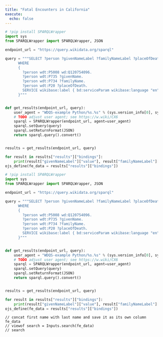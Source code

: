 ```yaml
---
title: "Fatal Encounters in California"
execute:
  echo: false
---
```


```python
# !pip install SPARQLWrapper
import sys
from SPARQLWrapper import SPARQLWrapper, JSON 

endpoint_url = "https://query.wikidata.org/sparql"

query = """SELECT ?person ?givenNameLabel ?familyNameLabel ?placeOfDeathLabel  
      WHERE
      {
        ?person wdt:P5008 wd:Q120754096.
        ?person wdt:P735 ?givenName.
        ?person wdt:P734 ?familyName.
        ?person wdt:P20 ?placeOfDeath.
        SERVICE wikibase:label { bd:serviceParam wikibase:language "en". }
      }"""


def get_results(endpoint_url, query):
    user_agent = "WDQS-example Python/%s.%s" % (sys.version_info[0], sys.version_info[1])
    # TODO adjust user agent; see https://w.wiki/CX6
    sparql = SPARQLWrapper(endpoint_url, agent=user_agent)
    sparql.setQuery(query)
    sparql.setReturnFormat(JSON)
    return sparql.query().convert()


results = get_results(endpoint_url, query)

for result in results["results"]["bindings"]:
    print(result["givenNameLabel"]["value"], result["familyNameLabel"]["value"])  # print names of victims
ojs_define(fe_data = results["results"]["bindings"])
```

```python
# !pip install SPARQLWrapper
import sys
from SPARQLWrapper import SPARQLWrapper, JSON 

endpoint_url = "https://query.wikidata.org/sparql"

query = """SELECT ?person ?givenNameLabel ?familyNameLabel ?placeOfDeathLabel  
      WHERE
      {
        ?person wdt:P5008 wd:Q120754096.
        ?person wdt:P735 ?givenName.
        ?person wdt:P734 ?familyName.
        ?person wdt:P20 ?placeOfDeath.
        SERVICE wikibase:label { bd:serviceParam wikibase:language "en". }
      }"""


def get_results(endpoint_url, query):
    user_agent = "WDQS-example Python/%s.%s" % (sys.version_info[0], sys.version_info[1])
    # TODO adjust user agent; see https://w.wiki/CX6
    sparql = SPARQLWrapper(endpoint_url, agent=user_agent)
    sparql.setQuery(query)
    sparql.setReturnFormat(JSON)
    return sparql.query().convert()


results = get_results(endpoint_url, query)

for result in results["results"]["bindings"]:
    print(result["givenNameLabel"]["value"], result["familyNameLabel"]["value"])  # print names of victims
ojs_define(fe_data = results["results"]["bindings"])
```

```ojs
// concat first name with last name and save it as its own column
fe_data
// viewof search = Inputs.search(fe_data)
// search
```

